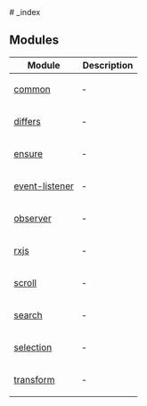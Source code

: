 
[//]: # (Do not edit directly)
[//]: # (Generated by the Cocokits TypeDoc custom theme on Thu Oct 24 2024 17:58:03 GMT+0200)



<Meta title='Utils/_index'/>
<MdxDocPage groupTitle='Utils' toc={tocItems} utilsPage={true} hideCckThemeSwitcher={true}>
# _index

## Modules

<table class="arg-type-table arg-type-table--full-width">
<thead>
<tr>
<th>Module</th>
<th>Description</th>
</tr>
</thead>
<tbody>
<tr>
<td>

[common](common.mdx)

</td>
<td>

&hyphen;

</td>
</tr>
<tr>
<td>

[differs](differs.mdx)

</td>
<td>

&hyphen;

</td>
</tr>
<tr>
<td>

[ensure](ensure.mdx)

</td>
<td>

&hyphen;

</td>
</tr>
<tr>
<td>

[event-listener](event-listener.mdx)

</td>
<td>

&hyphen;

</td>
</tr>
<tr>
<td>

[observer](observer.mdx)

</td>
<td>

&hyphen;

</td>
</tr>
<tr>
<td>

[rxjs](rxjs.mdx)

</td>
<td>

&hyphen;

</td>
</tr>
<tr>
<td>

[scroll](scroll.mdx)

</td>
<td>

&hyphen;

</td>
</tr>
<tr>
<td>

[search](search.mdx)

</td>
<td>

&hyphen;

</td>
</tr>
<tr>
<td>

[selection](selection.mdx)

</td>
<td>

&hyphen;

</td>
</tr>
<tr>
<td>

[transform](transform.mdx)

</td>
<td>

&hyphen;

</td>
</tr>
</tbody>
</table>

</MdxDocPage>
